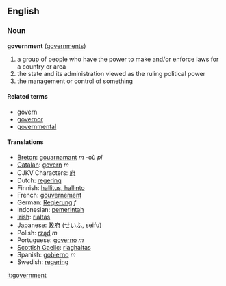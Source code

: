 ==English==
===Noun===
'''government''' ([[governments]])

# a group of people who have the power to make and/or enforce laws for a country or area
# the state and its administration viewed as the ruling political power
# the management or control of something

====Related terms====
*[[govern]]
*[[governor]]
*[[governmental]]

====Translations====
*[[Breton]]: [[gouarnamant]] ''m'' -où ''pl''
*[[Catalan]]: [[govern]] ''m''
*CJKV Characters: [[府]]
*Dutch: [[regering]]
*Finnish: [[hallitus, hallinto]]
*French: [[gouvernement]]
*German: [[Regierung]] ''f''
*Indonesian: [[pemerintah]]
*[[Irish]]: [[rialtas]]
*Japanese: [[政府]] ([[せいふ]], seifu)
*Polish: [[rząd]] ''m''
*Portuguese: [[governo]] ''m''
*[[Scottish Gaelic]]: [[riaghaltas]]
*Spanish: [[gobierno]] ''m''
*Swedish: [[regering]]

[[it:government]]